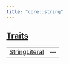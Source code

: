 ```yaml
---
title: "core::string"
---
```





## [Traits](./core-string-traits)

| | |
|:---|:---|
| [StringLiteral](./core-string-StringLiteral) | — |
